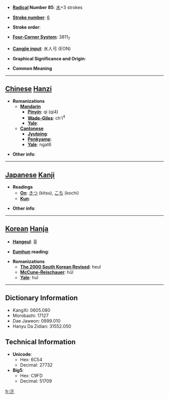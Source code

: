 * '''[[Wiktionary:Chinese radical index| Radical]] Number 85''': [[Wiktionary:Chinese radical index 水|水]]+3 strokes

* '''[[Wiktionary:Chinese total strokes index|Stroke number]]''': [[Wiktionary:Chinese total strokes index 6|6]]

* '''Stroke order''': 

* '''[[Wiktionary:Chinese four corner index|Four-Corner System]]''': 3811<sub>7</sub>

* '''[[Wiktionary:Chinese Cangjie index|Cangjie input]]''': 水人弓 (EON)

* '''Graphical Significance and Origin''': 

* '''Common Meaning'''

----

== [[Chinese]] [[Hanzi]] ==

* '''Romanizations'''
** '''[[Mandarin]]'''
*** '''[[Pinyin]]''': qì (qi4)
*** '''[[Wade-Giles]]''': ch'i<sup>4</sup>
*** '''[[Yale]]''': 
** '''[[Cantonese]]'''
*** '''[[Jyutping]]''':
*** '''[[Penkyamp]]''': 
*** '''[[Yale]]''': ngat6

* '''Other info''': 

----

== [[Japanese]] [[Kanji]] ==

* '''Readings'''
** '''[[On]]''': [[きつ]] (kitsu), [[こち]] (kochi)
** '''[[Kun]]''': 

* '''Other info''':  

----

== [[Korean]] [[Hanja]] ==

* '''[[Hangeul]]''': 흘

* '''[[Eumhun]] reading''': 

* '''Romanizations'''
** '''[[The 2000 South Korean Revised Romanization|The 2000 South Korean Revised]]''': heul
** '''[[McCune-Reischauer]]''': hŭl
** '''[[Yale]]''': hul

----

== Dictionary Information ==

* KangXi: 0605.080
* Morobashi: 17127
* Dae Jaweon: 0999.010
* Hanyu Da Zidian: 31552.050

== Technical Information ==

* '''Unicode''':
** Hex: 6C54
** Decimal: 27732
* '''Big5''':
** Hex: C9FD
** Decimal: 51709

[[fr:汔]]